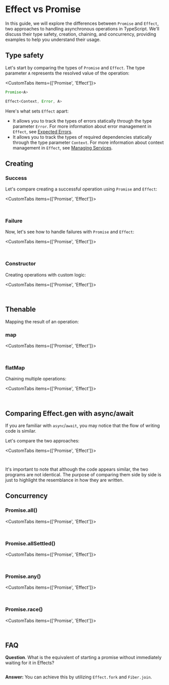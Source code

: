 
# Effect vs Promise

In this guide, we will explore the differences between `Promise` and `Effect`, two approaches to handling asynchronous operations in TypeScript. We'll discuss their type safety, creation, chaining, and concurrency, providing examples to help you understand their usage.

## Type safety

Let's start by comparing the types of `Promise` and `Effect`. The type parameter `A` represents the resolved value of the operation:

<CustomTabs items={['Promise', 'Effect']}>
<Tab>

```ts
Promise<A>
```

</Tab>
<Tab>

```ts
Effect<Context, Error, A>
```

</Tab>
</CustomTabs>

Here's what sets `Effect` apart:

- It allows you to track the types of errors statically through the type parameter `Error`. For more information about error management in `Effect`, see [Expected Errors](./error-management/expected-errors).
- It allows you to track the types of required dependencies statically through the type parameter `Context`. For more information about context management in `Effect`, see [Managing Services](./context-management/services).

## Creating

### Success

Let's compare creating a successful operation using `Promise` and `Effect`:

<CustomTabs items={['Promise', 'Effect']}>
<Tab>

```ts file=<rootDir>/src/effect-vs-promise/success-promise.ts

```

</Tab>
<Tab>

```ts file=<rootDir>/src/effect-vs-promise/success-effect.ts#L3-

```

</Tab>
</CustomTabs>

### Failure

Now, let's see how to handle failures with `Promise` and `Effect`:

<CustomTabs items={['Promise', 'Effect']}>
<Tab>

```ts file=<rootDir>/src/effect-vs-promise/failure-promise.ts

```

</Tab>
<Tab>

```ts file=<rootDir>/src/effect-vs-promise/failure-effect.ts#L3-

```

</Tab>
</CustomTabs>

### Constructor

Creating operations with custom logic:

<CustomTabs items={['Promise', 'Effect']}>
<Tab>

```ts file=<rootDir>/src/effect-vs-promise/constructor-promise.ts

```

</Tab>
<Tab>

```ts file=<rootDir>/src/effect-vs-promise/constructor-effect.ts#L3-

```

</Tab>
</CustomTabs>

## Thenable

Mapping the result of an operation:

### map

<CustomTabs items={['Promise', 'Effect']}>
<Tab>

```ts file=<rootDir>/src/effect-vs-promise/map-promise.ts

```

</Tab>
<Tab>

```ts file=<rootDir>/src/effect-vs-promise/map-effect.ts#L3-

```

</Tab>
</CustomTabs>

### flatMap

Chaining multiple operations:

<CustomTabs items={['Promise', 'Effect']}>
<Tab>

```ts file=<rootDir>/src/effect-vs-promise/flatMap-promise.ts

```

</Tab>
<Tab>

```ts file=<rootDir>/src/effect-vs-promise/flatMap-effect.ts#L3-

```

</Tab>
</CustomTabs>

## Comparing Effect.gen with async/await

If you are familiar with `async`/`await`, you may notice that the flow of writing code is similar.

Let's compare the two approaches:

<CustomTabs items={['Promise', 'Effect']}>
<Tab>

```ts file=<rootDir>/src/effect-vs-promise/program-promise.ts

```

</Tab>
<Tab>

```ts file=<rootDir>/src/effect-vs-promise/program-effect.ts#L3-

```

</Tab>
</CustomTabs>

It's important to note that although the code appears similar, the two programs are not identical. The purpose of comparing them side by side is just to highlight the resemblance in how they are written.

## Concurrency

### Promise.all()

<CustomTabs items={['Promise', 'Effect']}>
<Tab>

```ts file=<rootDir>/src/effect-vs-promise/all-promise.ts

```

</Tab>
<Tab>

```ts file=<rootDir>/src/effect-vs-promise/all-effect.ts#L3-

```

</Tab>
</CustomTabs>

### Promise.allSettled()

<CustomTabs items={['Promise', 'Effect']}>
<Tab>

```ts file=<rootDir>/src/effect-vs-promise/allSettled-promise.ts

```

</Tab>
<Tab>

```ts file=<rootDir>/src/effect-vs-promise/allSettled-effect.ts#L3-

```

</Tab>
</CustomTabs>

### Promise.any()

<CustomTabs items={['Promise', 'Effect']}>
<Tab>

```ts file=<rootDir>/src/effect-vs-promise/any-promise.ts

```

</Tab>
<Tab>

```ts file=<rootDir>/src/effect-vs-promise/any-effect.ts#L3-

```

</Tab>
</CustomTabs>

### Promise.race()

<CustomTabs items={['Promise', 'Effect']}>
<Tab>

```ts file=<rootDir>/src/effect-vs-promise/race-promise.ts

```

</Tab>
<Tab>

```ts file=<rootDir>/src/effect-vs-promise/race-effect.ts#L3-

```

</Tab>
</CustomTabs>

## FAQ

**Question**. What is the equivalent of starting a promise without immediately waiting for it in Effects?

```ts {10,16} file=<rootDir>/src/effect-vs-promise/faq/faq-1-promise.ts

```

**Answer:** You can achieve this by utilizing `Effect.fork` and `Fiber.join`.

```ts {11,17} file=<rootDir>/src/effect-vs-promise/faq/faq-1-effect.ts

```
